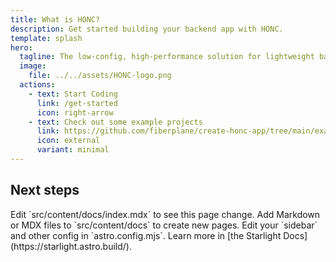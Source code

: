 ```yaml
---
title: What is HONC?
description: Get started building your backend app with HONC.
template: splash
hero:
  tagline: The low-config, high-performance solution for lightweight backends.
  image:
    file: ../../assets/HONC-logo.png
  actions:
    - text: Start Coding
      link: /get-started
      icon: right-arrow
    - text: Check out some example projects
      link: https://github.com/fiberplane/create-honc-app/tree/main/examples
      icon: external
      variant: minimal
---
```



## Next steps

<CardGrid stagger>
	<Card title="Update content" icon="pencil">
		Edit `src/content/docs/index.mdx` to see this page change.
	</Card>
	<Card title="Add new content" icon="add-document">
		Add Markdown or MDX files to `src/content/docs` to create new pages.
	</Card>
	<Card title="Configure your site" icon="setting">
		Edit your `sidebar` and other config in `astro.config.mjs`.
	</Card>
	<Card title="Read the docs" icon="open-book">
		Learn more in [the Starlight Docs](https://starlight.astro.build/).
	</Card>
</CardGrid>
